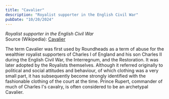```yaml
---
title: "Cavalier"
description: "Royalist supporter in the English Civil War"
pubDate: "10/20/2024"
---
```


*Royalist supporter in the English Civil War*  
Source (Wikipedia): [Cavalier][1]

The term Cavalier was first used by Roundheads as a term of abuse for the wealthier royalist supporters of Charles I of England and his son Charles II during the English Civil War, the Interregnum, and the Restoration. It was later adopted by the Royalists themselves. Although it referred originally to political and social attitudes and behaviour, of which clothing was a very small part, it has subsequently become strongly identified with the fashionable clothing of the court at the time. Prince Rupert, commander of much of Charles I's cavalry, is often considered to be an archetypal Cavalier.

[1]: https://en.wikipedia.org/wiki/Cavalier
